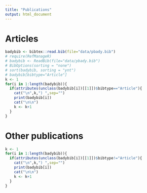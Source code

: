 ```yaml
---
title: "Publications"
output: html_document
---
```



# **Articles**



```r
badybib <- bibtex::read.bib(file="data/pbady.bib")
# require(RefManageR)
# badybib <- ReadBib(file="data/pbady.bib")
# BibOptions(sorting = "none")
# sort(badybib, sorting = "ynt")
# badybib[bibtype="Article"]
k <- 1
for(i in 1:length(badybib)){
  if(attributes(unclass(badybib[i])[[1]])$bibtype=="Article"){
    cat("\n",k,") ",sep="")
    print(badybib[i])
    cat("\n\n")
    k <- k+1
  }
}
```


# **Other publications**


```r
k <- 1
for(i in 1:length(badybib)){
  if(attributes(unclass(badybib[i])[[1]])$bibtype!="Article"){
    cat("\n",k,") ",sep="")
    print(badybib[i])
    cat("\n\n")
    k <- k+1
  }
}
```



